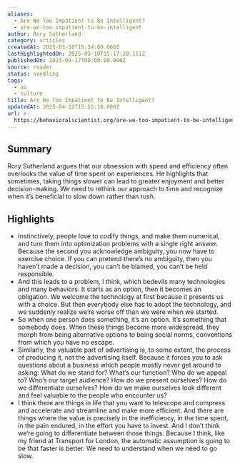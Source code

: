 ```yaml
---
aliases:
  - Are We Too Impatient to Be Intelligent?
  - are-we-too-impatient-to-be-intelligent
author: Rory Sutherland
category: articles
createdAt: 2025-03-10T15:34:00.000Z
lastHighlightedOn: 2025-03-10T15:17:28.111Z
publishedOn: 2024-09-17T00:00:00.000Z
source: reader
status: seedling
tags:
  - ai
  - culture
title: Are We Too Impatient to Be Intelligent?
updatedAt: 2025-04-12T15:55:18.000Z
url: >-
  https://behavioralscientist.org/are-we-too-impatient-to-be-intelligent/?utm_source=convertkit&utm_medium=email&utm_campaign=The%20%E2%80%9CNumber%20Go%20Up%E2%80%9D%20Syndrome%20-%2015517373
---
```

## Summary

Rory Sutherland argues that our obsession with speed and efficiency often overlooks the value of time spent on experiences. He highlights that sometimes, taking things slower can lead to greater enjoyment and better decision-making. We need to rethink our approach to time and recognize when it’s beneficial to slow down rather than rush.

## Highlights

- Instinctively, people love to codify things, and make them numerical, and turn them into optimization problems with a single right answer. Because the second you acknowledge ambiguity, you now have to exercise choice. If you can pretend there’s no ambiguity, then you haven’t made a decision, you can’t be blamed, you can’t be held responsible.
- And this leads to a problem, I think, which bedevils many technologies and many behaviors. It starts as an option, then it becomes an obligation. We welcome the technology at first because it presents us with a choice. But then everybody else has to adopt the technology, and we suddenly realize we’re worse off than we were when we started.
- So when one person does something, it’s an option. It’s something that somebody does. When these things become more widespread, they morph from being alternative options to being social norms, conventions from which you have no escape.
- Similarly, the valuable part of advertising is, to some extent, the process of producing it, not the advertising itself. Because it forces you to ask questions about a business which people mostly never get around to asking: What do we stand for? What’s our function? Who do we appeal to? Who’s our target audience? How do we present ourselves? How do we differentiate ourselves? How do we make ourselves look different and feel valuable to the people who encounter us?
- I think there are things in life that you want to telescope and compress and accelerate and streamline and make more efficient. And there are things where the value is precisely in the inefficiency, in the time spent, in the pain endured, in the effort you have to invest. And I don’t think we’re going to differentiate between those things. Because I think, like my friend at Transport for London, the automatic assumption is going to be that faster is better. We need to understand when we need to go slow.
